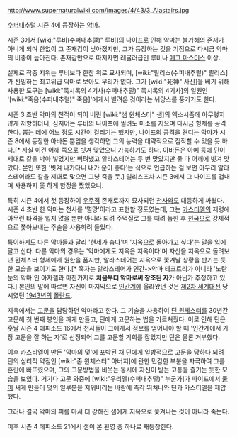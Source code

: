 http://www.supernaturalwiki.com/images/4/43/3_Alastairs.jpg

[[수퍼내추럴]] 시즌 4에 등장하는 [[악마]].

시즌 3에서 [wiki:"루비(수퍼내추럴)" 루비]의 나이프로 인해 악마는 불가해의 존재가 아니게 되며 한없이 그 존재감이 낮아졌지만, 그가 등장하는 것을 기점으로 다시금 악마의 비중이 높아진다. 존재감만으로 따지자면 레귤러급인 루비나 [[메그 마스터스]] 이상.

실제로 작중 지위는 루비보다 한참 위로 묘사되며, [wiki:"릴리스(수퍼내추럴)" 릴리스]가 신임하는 최고위급 악마로 보아도 무리가 없다. 그가 [wiki:"死神" 사신]을 베기 위해 사용한 도구는 [wiki:"묵시록의 4기사(수퍼내추럴)" 묵시록의 4기사]의 일원인 '[wiki:"죽음(수퍼내추럴)" 죽음]'에게서 빌려온 것이라는 뉘앙스를 풍기기도 한다.

시즌 3 초반 악마의 천적이 되어 버린 [wiki:"샘 윈체스터" 샘]의 엑소시즘에 아무렇지 않게 저항하더니, 심지어는 루비의 나이프에 찔려도 미소를 지으며 다시금 형제를 공격한다. 뽑는 데에 어느 정도 시간이 걸리기는 했지만, 나이프의 공격을 견디는 악마가 시즌 8에서 등장한 아바돈 뿐임을 생각하면 그의 능력을 대략적으로 짐작할 수 있을 듯 하다.[* 사실 이건 어깨 쪽으로 빗겨 맞았으니 가능하기도 하다. 아바돈은 아예 등에 딘이 제대로 칼을 박아 넣었지만 버텨냈고 알라스테어는 두 번 맞았지만 둘 다 어깨에 빗겨 맞았다. 본인 또한 '빗겨 나가다니 내가 운이 좋다'는 식으로 언급하는 걸 보면 아무리 알라스테어라도 칼을 제대로 맞으면 그냥 죽을 듯.] 릴리스조차 시즌 3에서 그 나이프를 겁내며 사용하지 못 하게 함정을 짰었으니.

특히 시즌 4에서 첫 등장하여 [[우주]]적 존재로까지 묘사되던 [[천사]]와도 대등하게 싸웠다. 시즌 4 초반 한 악마는 천사를 '멸망'이라고 표현할 정도였는데, 그는 [[카스티엘]]의 제령에 아무런 타격을 입지 않을 뿐만 아니라 되려 주먹질로 그를 때려 눕힌 후 [[천국]]으로 강제적으로 쫓아보내는 주술을 사용하려 들었다.

특이하게도 다른 악마들과 달리 '현세가 춥다'며 '[[지옥]]으로 돌아가고 싶다'는 말을 입에 달고 산다. 다른 악마의 경우는 '악마에게도 지옥은 지옥이다'며 자신을 지옥으로 돌려보낸 윈체스터 형제에게 원한을 품지만, 알라스테어는 지옥으로 쫓겨날 상황을 반기는 듯한 모습을 보이기도 한다.[* 혹자는 알라스테어가 인간->악마 테크트리가 아니라 '노란 눈의 악마'인 아자젤과 마찬가지로 '''처음부터 악마로써 창조된 자'''가 아닌가 추정하고 있다.] 본인의 말에 따르면 자신이 마지막으로 [[인간]]계에 올라왔던 것은 [[제2차 세계대전]] 당시였던 [[1943년]]의 [[폴란드]].

지옥에서는 [[고문]]을 담당하던 악마라고 한다. 그 기술을 사용하여 [[딘 윈체스터]]를 30년간 고문해 첫 번째 봉인을 깨게 만들고, 딘에게 고문하는 법을 가르쳐줬다. 이로 인해 딘은 훗날 시즌 4 에피소드 16에서 천사들이 그에게서 정보를 얻어내야 할 때 '인간계에서 가장 고문을 잘 하는 자'로 선정되어 그를 고문할 기회를 잡았지만 딘은 물론 거부했다.

이후 카스티엘이 만든 '악마의 덫'에 포박된 채 딘에게 일방적으로 고문을 당하다 되려 딘의 심리적 약점인 [wiki:"존 윈체스터" 아버지]에 관한 민감한 부분을 자극하여 그를 혼란에 빠뜨렸으며, 그의 고문방법을 비웃는 동시에 자신이 받는 고통을 즐기는 듯한 모습을 보였다. 거기다 고문 와중에 [wiki:"우리엘(수퍼내추럴)" 누군가]가 파이프에서 [[물]]이 새게 만들어 덫의 일부분을 지워버리는 바람에 즉각 뛰쳐나와 딘과 카스티엘을 제압했다.

그러나 결국 악마의 피를 마셔 더 강해진 샘에게 지옥으로 쫓겨나는 것이 아니라 죽는다.

이후 시즌 4 에피소드 21에서 샘이 본 환영 중 하나로 재등장한다.
